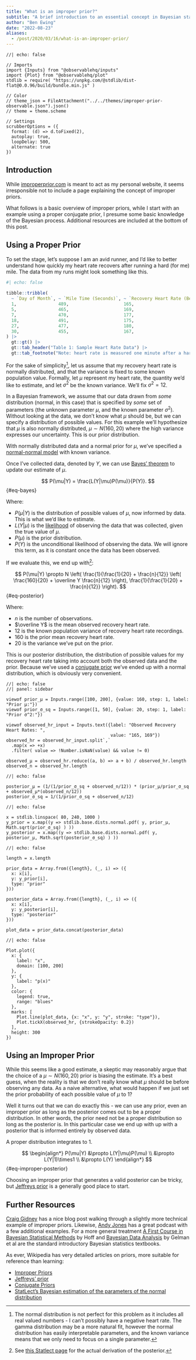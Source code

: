 ```yaml
---
title: "What is an improper prior?"
subtitle: "A brief introduction to an essential concept in Bayesian statistics."
author: "Ben Ewing"
date: "2022-08-23"
aliases: 
  - /post/2020/03/16/what-is-an-improper-prior/
---
```


```ojs
//| echo: false

// Imports
import {Inputs} from "@observablehq/inputs"
import {Plot} from "@observablehq/plot"
stdlib = require( "https://unpkg.com/@stdlib/dist-flat@0.0.96/build/bundle.min.js" )

// Color
// theme_json = FileAttachment("../../themes/improper-prior-observable.json").json()
// theme = theme.scheme

// Settings
scrubberOptions = ({
  format: (d) => d.toFixed(2),
  autoplay: true,
  loopDelay: 500,
  alternate: true
})
```

## Introduction

While [improperprior.com](improperprior.com) is meant to act as my personal website, it seems irresponsible not to include a page explaining the concept of improper priors.

What follows is a basic overview of improper priors, while I start with an example using a proper conjugate prior, I presume some basic knowledge of the Bayesian process. Additional resources are included at the bottom of this post.

## Using a Proper Prior

To set the stage, let's suppose I am an avid runner, and I'd like to better understand how quickly my heart rate recovers after running a hard (for me) mile. The data from my runs might look something like this.

```r
#| echo: false
 
tibble::tribble(
  ~ `Day of Month`, ~ `Mile Time (Seconds)`, ~ `Recovery Heart Rate (Beats per Minute)`,
  1,                489,                     165,
  5,                465,                     169,
  7,                470,                     177,
  18,               491,                     175,
  27,               477,                     180,
  30,               455,                     167,
) |> 
  gt::gt() |> 
  gt::tab_header("Table 1: Sample Heart Rate Data") |> 
  gt::tab_footnote("Note: heart rate is measured one minute after a hard one mile effort.")
```

For the sake of simplicity[^1], let us assume that my recovery heart rate is normally distributed, and that the variance is fixed to some known population value. Formally, let $\mu$ represent my heart rate, the quantity we'd like to estimate, and let $\sigma^2$ be the known variance. We'll fix $\sigma^2=12$.

In a Bayesian framework, we assume that our data drawn from _some_ distribution (normal, in this case) that is specified by _some_ set of parameters (the unknown parameter $\mu$, and the known parameter $\sigma^2$). Without looking at the data, we don't know what $\mu$ should be, but we can specify a distribution of possible values. For this example we'll hypothesize that $\mu$ is also normally distributed, $\mu \sim N(160, 20)$ where the high variance expresses our uncertainty. This is our prior distribution.

With normally distributed data and a normal prior for $\mu$, we've specified a [normal-normal model](https://www.statlect.com/fundamentals-of-statistics/normal-distribution-Bayesian-estimation) with known variance.

Once I've collected data, denoted by $Y$, we can use [Bayes' theorem](https://en.wikipedia.org/wiki/Bayes%27_theorem) to update our estimate of $\mu$.

$$
P(\mu|Y) = \frac{L(Y|\mu)P(\mu)}{P(Y)}.
$$ {#eq-bayes}

Where:

- $P(\mu|Y)$ is the distribution of possible values of $\mu$, now informed by data. This is what we'd like to estimate.
- $L(Y|\mu)$ is the [likelihood](https://en.wikipedia.org/wiki/Likelihood_function) of observing the data that was collected, given the true value of $\mu$.
- $P(\mu)$ is the prior distribution.
- $P(Y)$ is the unconditional likelihood of observing the data. We will ignore this term, as it is constant once the data has been observed.

If we evaluate this, we end up with[^2]:

$$
P(\mu|Y) \propto N \left(
  \frac{1}{\frac{1}{20} + \frac{n}{12}} \left( \frac{160}{20} + \overline Y \frac{n}{12} \right),
  \frac{1}{\frac{1}{20} + \frac{n}{12}}
  \right).
$$ {#eq-posterior}

Where:

- $n$ is the number of observations.
- $\overline Y$ is the mean observed recovery heart rate.
- $12$ is the known population variance of recovery heart rate recordings.
- $160$ is the prior mean recovery heart rate.
- $20$ is the variance we've put on the prior.

This is our posterior distribution, the distribution of possible values for my recovery heart rate taking into account both the observed data and the prior. Because we've used a [conjugate prior](https://en.wikipedia.org/wiki/Conjugate_prior) we've ended up with a normal distribution, which is obviously very convenient.

```ojs
//| echo: false
//| panel: sidebar

viewof prior_µ = Inputs.range([100, 200], {value: 160, step: 1, label: "Prior µ:"})
viewof prior_σ_sq = Inputs.range([1, 50], {value: 20, step: 1, label: "Prior σ^2:"})

viewof observed_hr_input = Inputs.text({label: "Observed Recovery Heart Rates: ", 
                                        value: "165, 169"})
observed_hr = observed_hr_input.split`,`
  .map(x => +x)
  .filter( value => !Number.isNaN(value) && value != 0)

observed_µ = observed_hr.reduce((a, b) => a + b) / observed_hr.length
observed_n = observed_hr.length
```

```ojs
//| echo: false

posterior_µ = (1/(1/prior_σ_sq + observed_n/12)) * (prior_µ/prior_σ_sq + observed_µ*(observed_n/12))
posterior_σ_sq = 1/(1/prior_σ_sq + observed_n/12)
```

```ojs
//| echo: false

x = stdlib.linspace( 80, 240, 1000 )
y_prior = x.map((y => stdlib.base.dists.normal.pdf( y, prior_µ, Math.sqrt(prior_σ_sq) ) ))
y_posterior = x.map((y => stdlib.base.dists.normal.pdf( y, posterior_µ, Math.sqrt(posterior_σ_sq) ) ))
```

```ojs
//| echo: false

length = x.length

prior_data = Array.from({length}, (_, i) => ({
  x: x[i],
  y: y_prior[i],
  type: "prior"
}))

posterior_data = Array.from({length}, (_, i) => ({
  x: x[i],
  y: y_posterior[i],
  type: "posterior"
}))

plot_data = prior_data.concat(posterior_data)
```

```ojs
//| echo: false

Plot.plot({
  x: {
    label: "x",
    domain: [100, 200]
  },
  y: {
    label: "p(x)"
  },
  color: {
    legend: true,
    range: "blues"
  },
  marks: [
    Plot.line(plot_data, {x: "x", y: "y", stroke: "type"}),
    Plot.tickX(observed_hr, {strokeOpacity: 0.2})
  ],
  height: 300
})
```

## Using an Improper Prior

While this seems like a good estimate, a skeptic may reasonably argue that the choice of a $\mu \sim N(160, 20)$ prior is biasing the estimate. It's a best guess, when the reality is that we don't really know what $\mu$ should be before observing any data. As a naive alternative, what would happen if we just set the prior probability of each possible value of $\mu$ to 1? 

Well it turns out that we can do exactly this - we can use any prior, even an improper prior as long as the posterior comes out to be a proper distribution. In other words, the prior need not be a proper distribution so long as the posterior is. In this particular case we end up with up with a posterior that is informed entirely by observed data. 

<aside>
A proper distribution integrates to 1.
</aside>

$$
\begin{align*} 
P(\mu|Y) &\propto L(Y|\mu)P(\mu) \\
         &\propto L(Y|1)\times1 \\
         &\propto L(Y)
\end{align*} 
$$ {#eq-improper-posterior}

Choosing an improper prior that generates a valid posterior can be tricky, but [Jeffreys prior](https://en.wikipedia.org/wiki/Jeffreys_prior) is a generally good place to start.


## Further Resources

[Craig Gidney](https://algassert.com/post/1630) has a nice blog post walking through a slightly more technical example of improper priors. Likewise, [Andy Jones](https://andrewcharlesjones.github.io/journal/improper-priors.html) has a great podcast with a few additional examples. For a more general treatment [A First Course in Bayesian Statistical Methods](https://duckduckgo.com/?t=ffab&q=A+First+Course+in+Bayesian+Statistical+Methods&atb=v198-1&ia=shopping) by Hoff and [Bayesian Data Analysis](https://duckduckgo.com/?q=bayesian+data+analysis&t=ffab&atb=v198-1&ia=shopping) by Gelman et al are the standard introductory Bayesian statistics textbooks.

As ever, Wikipedia has very detailed articles on priors, more suitable for reference than learning:

* [Improper Priors](https://en.wikipedia.org/wiki/Prior_probability#Improper_priors)
* [Jeffreys' prior](https://en.wikipedia.org/wiki/Jeffreys_prior)
* [Conjugate Priors](https://en.wikipedia.org/wiki/Conjugate_prior)
* [StatLect's Bayesian estimation of the parameters of the normal distribution](https://www.statlect.com/fundamentals-of-statistics/normal-distribution-Bayesian-estimation)

[^1]: The normal distribution is not perfect for this problem as it includes all real valued numbers - I can't possibly have a negative heart rate. The gamma distribution may be a more natural fit, however the normal distribution has easily interpretable parameters, and the known variance means that we only need to focus on a single parameter.
[^2]: See [this Statlect page](https://www.statlect.com/fundamentals-of-statistics/normal-distribution-Bayesian-estimation) for the actual derivation of the posterior.
